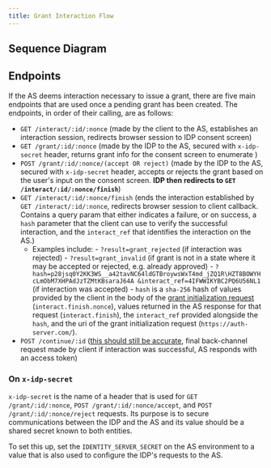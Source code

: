 ```yaml
---
title: Grant Interaction Flow
---
```



## Sequence Diagram

<LargeImg src='/img/grant-interaction-flow.svg' alt='Sequence diagram' />

## Endpoints

If the AS deems interaction necessary to issue a grant, there are five main endpoints that are used once a pending grant has been created. The endpoints, in order of their calling, are as follows:

- `GET /interact/:id/:nonce` (made by the client to the AS, establishes an interaction session, redirects browser session to IDP consent screen)
- `GET /grant/:id/:nonce` (made by the IDP to the AS, secured with `x-idp-secret` header, returns grant info for the consent screen to enumerate )
- `POST /grant/:id/:nonce/(accept OR reject)` (made by the IDP to the AS, secured with `x-idp-secret` header, accepts or rejects the grant based on the user's input on the consent screen. **IDP then redirects to `GET /interact/:id/:nonce/finish`**)
- `GET /interact/:id/:nonce/finish` (ends the interaction established by `GET /interact/:id/:nonce`, redirects browser session to client callback. Contains a query param that either indicates a failure, or on success, a `hash` parameter that the client can use to verify the successful interaction, and the `interact_ref` that identifies the interaction on the AS.)
  - Examples include: - `?result=grant_rejected` (if interaction was rejected) - `?result=grant_invalid` (if grant is not in a state where it may be accepted or rejected, e.g. already approved) - `?hash=p28jsq0Y2KK3WS__a42tavNC64ldGTBroywsWxT4md_jZQ1R\HZT8BOWYHcLmObM7XHPAdJzTZMtKBsaraJ64A
&interact_ref=4IFWWIKYBC2PQ6U56NL1` (if interaction was accepted) - `hash` is a `sha-256` hash of values provided by the client in the body of the [grant initialization request](https://docs.openpayments.guide/reference/post-request) (`interact.finish.nonce`), values returned in the AS response for that request (`interact.finish`), the `interact_ref` provided alongside the `hash`, and the uri of the grant initialization request (`https://auth-server.com/`).
- `POST /continue/:id` ([this should still be accurate](https://docs.openpayments.guide/reference/post-continue), final back-channel request made by client if interaction was successful, AS responds with an access token)

### On `x-idp-secret`

`x-idp-secret` is the name of a header that is used for `GET /grant/:id/:nonce`, `POST /grant/:id/:nonce/accept`, and `POST /grant/:id/:nonce/reject` requests. Its purpose is to secure communications between the IDP and the AS and its value should be a shared secret known to both entities.

To set this up, set the `IDENTITY_SERVER_SECRET` on the AS environment to a value that is also used to configure the IDP's requests to the AS.
